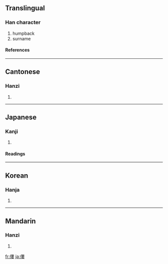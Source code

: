 {{see|偻}}

==Translingual==
===Han character===
{{Han char|rn=9|rad=人|as=11|sn=13|four=2524<sub>4</sub>|canj=人中中女 (OLLV)}}
# humpback
# surname
====References====
{{Han ref|kx=0115.170|dkj=01045|dj=0246.050|hdz=10210.180|uh=50C2|ud=20674|bh=DCBC|bd=56508}}
----
==Cantonese==
===Hanzi===
{{yue-hanzi|jyut=|y=lau4}}
# {{defn|Cantonese}}
----
==Japanese==
===Kanji===
{{ja-kanji|grade=|rs=人11}}
# {{defn|Japanese}}
====Readings====
{{ja-readings|on=[[ろう]] (rō), [[る]] (ru)|kun=[[かがむ]] (kagamu)}}
----
==Korean==
===Hanja===
{{ko-hanja|hangeul=루|rv=ru|mr=ru}}
# {{defn|Korean}}
----
==Mandarin==
===Hanzi===
{{cmn-hanzi|sim=偻|pin=[[lǚ]] ([[lü3]])|wg=lü<sup>3</sup>}}
# {{defn|Mandarin}}

[[fr:僂]]
[[ja:僂]]